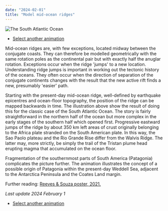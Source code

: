 ```yaml
---
date: "2024-02-01"
title: "Model mid-ocean ridges"
---
```


![The South Atlantic Ocean](http://www.reeves.nl/upload/SouthAtlantic3-60pc.gif)

* [Select another animation](../animations)

Mid-ocean ridges are, with few exceptions, located midway between the conjugate coasts.  They can therefore be modelled
geometrically with the same rotation poles as the continental pair but with exactly half the anuglar rotation. Exceptions occur when the ridge 'jumps'
to a new location.  Understanding ridge jumps is important in working out the tectonic history of the oceans.  They often occur when the direction 
of separation of the conjugate continents changes with the result that the new active rift finds a new, presumably 'easier' path.

Starting with the present-day mid-ocean ridge, well-defined by earthquake epicentres and ocean-floor topography, the position of the ridge can be 
mapped backwards in time.  The illustration above show the result of doing this for the classic case of the South Atlantic Ocean.  The story is fairly 
straightforward in the northern half of the ocean but more complex in the early stages of the southern half which opened first. Progressive eastward 
jumps of the ridge by about 350 km left areas of crust originally belonging to the Africa plate stranded on the South American plate.  In this way, the 
Sao Paolo plateau and the Rio Grande Rise differ from the Walvis Ridge.  The latter may, more strictly, be simply the trail of the Tristan plume head erupting 
magma that accumulated on the ocean floor.

Fragmentation of the southernmost parts of South America (Patagonia) complicates the picture further.  The animation illustrates the concept of a 
possible origin of Patagonia within the present-day Weddell Sea, adjacent to the Antarctica Peninsula and the Coates Land margin.

Further reading: [Reeves & Souza poster, 2021.](../nacgea.april-2021)

*Last update 2024 February 1*


* [Select another animation](../animations)
